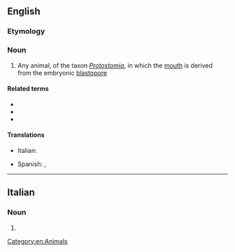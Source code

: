 ==English==
{{wikipedia}}

===Etymology===
{{confix|proto|stome|lang=en}}

===Noun===
{{en-noun}}

# Any animal, of the taxon ''[[Protostomia]]'', in which the [[mouth]] is derived from the embryonic [[blastopore]]

====Related terms====
* {{l|en|protostomatous}}
* {{l|en|protostomian}}
* {{l|en|protostomous}}

====Translations====
{{trans-top|animal in which the mouth is derived from the embryonic blastophore}}
* Italian: {{t|it|protostoma|f}}
{{trans-mid}}
* Spanish: {{t|es|protóstomo|m}}, {{t|es|protostomado|m}}
{{trans-bottom}}

----

==Italian==

===Noun===
{{head|it|noun plural form|g=m}}

# {{plural of|protostoma|lang=it}}

[[Category:en:Animals]]